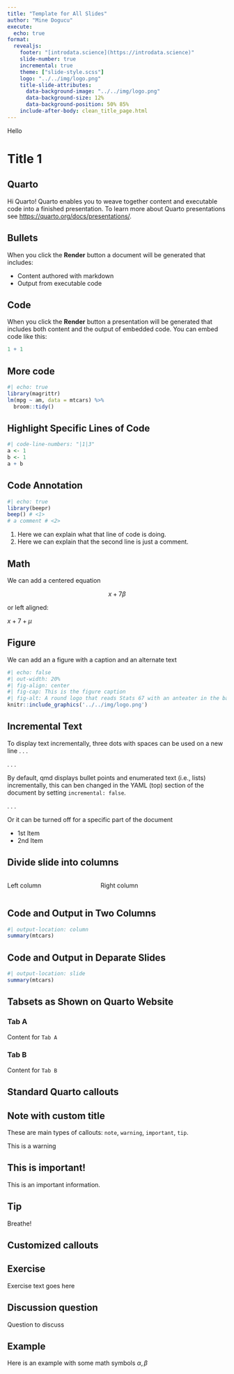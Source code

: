 ```yaml
---
title: "Template for All Slides"
author: "Mine Dogucu"
execute:
  echo: true
format: 
  revealjs:
    footer: "[introdata.science](https://introdata.science)"
    slide-number: true
    incremental: true
    theme: ["slide-style.scss"]
    logo: "../../img/logo.png"
    title-slide-attributes: 
      data-background-image: "../../img/logo.png"
      data-background-size: 12%
      data-background-position: 50% 85%
    include-after-body: clean_title_page.html
---
```


::: r-fit-text
Hello 
:::

# Title 1

## Quarto

Hi Quarto!
Quarto enables you to weave together content and executable code into a finished presentation. To learn more about Quarto presentations see <https://quarto.org/docs/presentations/>.

## Bullets

When you click the **Render** button a document will be generated that includes:

-   Content authored with markdown
-   Output from executable code

## Code

When you click the **Render** button a presentation will be generated that includes both content and the output of embedded code. You can embed code like this:

```r
1 + 1
```

## More code

```r
#| echo: true
library(magrittr)
lm(mpg ~ am, data = mtcars) %>% 
  broom::tidy()
```

## Highlight Specific Lines of Code

```r
#| code-line-numbers: "|1|3"
a <- 1
b <- 1
a + b
```

## Code Annotation

```r
#| echo: true
library(beepr)
beep() # <1>
# a comment # <2>
```

1. Here we can explain what that line of code is doing.
2. Here we can explain that the second line is just a comment.

## Math

We can add a centered equation

$$x+7\beta$$

or left aligned:

$x+7 +\mu$


## Figure

We can add an a figure with a caption and an alternate text

```r
#| echo: false
#| out-width: 20%
#| fig-align: center
#| fig-cap: This is the figure caption
#| fig-alt: A round logo that reads Stats 67 with an anteater in the background 
knitr::include_graphics('../../img/logo.png')
```

## Incremental Text

To display text incrementally, three dots with spaces can be used on a new line . . .

. . .

By default, qmd displays bullet points and enumerated text (i.e., lists) incrementally, this can ben changed in the YAML (top) section of the document by setting `incremental: false`.

. . .

Or it can be turned off for a specific part of the document

::: nonincremental
-   1st Item
-   2nd Item
:::

## Divide slide into columns

::: columns
::: {.column width="40%"}
Left column
:::

::: {.column width="60%"}
Right column
:::
:::

## Code and Output in Two Columns

```r
#| output-location: column
summary(mtcars)
```


## Code and Output in Deparate Slides

```r
#| output-location: slide
summary(mtcars)
```


## Tabsets as Shown on Quarto Website

::: {.panel-tabset}

### Tab A

Content for `Tab A`

### Tab B

Content for `Tab B`

:::

## Standard Quarto callouts

::: callout-note

## Note with custom title
These are main types of callouts: `note`, `warning`, `important`, `tip`.

:::

::: callout-warning
This is a warning
:::

::: {.callout-important collapse="true"}
## This is important!

This is an important information.
:::

::: callout-tip
## Tip

Breathe!
:::

## Customized callouts

::: {.callout-note icon=false}
## Exercise

Exercise text goes here

:::

::: {.callout-warning icon=false}
## Discussion question

Question to discuss
:::

::: {.callout-tip icon=false}
## Example

Here is an example
with some math symbols $\alpha, \beta$
:::